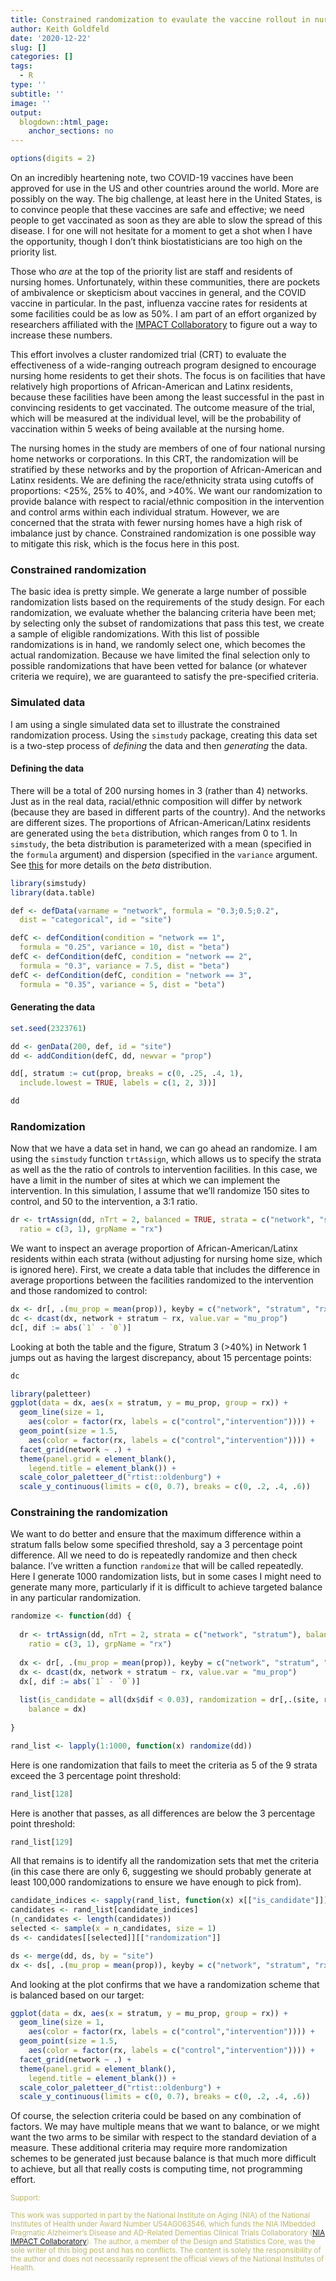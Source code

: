 ```yaml
---
title: Constrained randomization to evaulate the vaccine rollout in nursing homes
author: Keith Goldfeld
date: '2020-12-22'
slug: []
categories: []
tags:
  - R
type: ''
subtitle: ''
image: ''
output:
  blogdown::html_page:
    anchor_sections: no
---
```


```r
options(digits = 2)
```

On an incredibly heartening note, two COVID-19 vaccines have been approved for use in the US and other countries around the world. More are possibly on the way. The big challenge, at least here in the United States, is to convince people that these vaccines are safe and effective; we need people to get vaccinated as soon as they are able to slow the spread of this disease. I for one will not hesitate for a moment to get a shot when I have the opportunity, though I don't think biostatisticians are too high on the priority list.

Those who *are* at the top of the priority list are staff and residents of nursing homes. Unfortunately, within these communities, there are pockets of ambivalence or skepticism about vaccines in general, and the COVID vaccine in particular. In the past, influenza vaccine rates for residents at some facilities could be as low as 50%. I am part of an effort organized by researchers affiliated with the [IMPACT Collaboratory](https://impactcollaboratory.org/){target="_blank"} to figure out a way to increase these numbers. 

This effort involves a cluster randomized trial (CRT) to evaluate the effectiveness of a wide-ranging outreach program designed to encourage nursing home residents to get their shots. The focus is on facilities that have relatively high proportions of African-American and Latinx residents, because these facilities have been among the least successful in the past in convincing residents to get vaccinated. The outcome measure of the trial, which will be measured at the individual level, will be the probability of vaccination within 5 weeks of being available at the nursing home.

The nursing homes in the study are members of one of four national nursing home networks or corporations. In this CRT, the randomization will be stratified by these networks and by the proportion of African-American and Latinx residents. We are defining the race/ethnicity strata using cutoffs of proportions: <25%, 25% to 40%, and >40%. We want our randomization to provide balance with respect to racial/ethnic composition in the intervention and control arms within each individual stratum. However, we are concerned that the strata with fewer nursing homes have a high risk of imbalance just by chance. Constrained randomization is one possible way to mitigate this risk, which is the focus here in this post.

### Constrained randomization
 
The basic idea is pretty simple. We generate a large number of possible randomization lists based on the requirements of the study design. For each randomization, we evaluate whether the balancing criteria have been met; by selecting only the subset of randomizations that pass this test, we create a sample of eligible randomizations. With this list of possible randomizations is in hand, we randomly select one, which becomes the actual randomization. Because we have limited the final selection only to possible randomizations that have been vetted for balance (or whatever criteria we require), we are guaranteed to satisfy the pre-specified criteria.

### Simulated data

I am using a single simulated data set to illustrate the constrained randomization process. Using the `simstudy` package, creating this data set is a two-step process of *defining* the data and then *generating* the data.

#### Defining the data

There will be a total of 200 nursing homes in 3 (rather than 4) networks. Just as in the real data, racial/ethnic composition will differ by network (because they are based in different parts of the country). And the networks are different sizes. The proportions of African-American/Latinx residents are generated using the `beta` distribution, which ranges from 0 to 1. In `simstudy`, the beta distribution is parameterized with a mean (specified in the `formula` argument) and dispersion (specified in the `variance` argument. See [this](https://kgoldfeld.github.io/simstudy/articles/simstudy.html){target="_blank"} for more details on the *beta* distribution.

```r
library(simstudy)
library(data.table)

def <- defData(varname = "network", formula = "0.3;0.5;0.2", 
  dist = "categorical", id = "site")

defC <- defCondition(condition = "network == 1", 
  formula = "0.25", variance = 10, dist = "beta")
defC <- defCondition(defC, condition = "network == 2", 
  formula = "0.3", variance = 7.5, dist = "beta")
defC <- defCondition(defC, condition = "network == 3", 
  formula = "0.35", variance = 5, dist = "beta")
```

#### Generating the data

```r
set.seed(2323761)

dd <- genData(200, def, id = "site")
dd <- addCondition(defC, dd, newvar = "prop")

dd[, stratum := cut(prop, breaks = c(0, .25, .4, 1), 
  include.lowest = TRUE, labels = c(1, 2, 3))]

dd
```

### Randomization

Now that we have a data set in hand, we can go ahead an randomize. I am using the `simstudy` function `trtAssign`, which allows us to specify the strata as well as the the ratio of controls to intervention facilities. In this case, we have a limit in the number of sites at which we can implement the intervention. In this simulation, I assume that we'll randomize 150 sites to control, and 50 to the intervention, a 3:1 ratio.

```r
dr <- trtAssign(dd, nTrt = 2, balanced = TRUE, strata = c("network", "stratum"), 
  ratio = c(3, 1), grpName = "rx")
```
  
We want to inspect an average proportion of African-American/Latinx residents within each strata (without adjusting for nursing home size, which is ignored here). First, we create a data table that includes the difference in average proportions between the facilities randomized to the intervention and those randomized to control:
  
```r
dx <- dr[, .(mu_prop = mean(prop)), keyby = c("network", "stratum", "rx")]
dc <- dcast(dx, network + stratum ~ rx, value.var = "mu_prop")
dc[, dif := abs(`1` - `0`)]
```

Looking at both the table and the figure, Stratum 3 (>40%) in Network 1 jumps out as having the largest discrepancy, about 15 percentage points:

```r
dc 
```


```r
library(paletteer)
ggplot(data = dx, aes(x = stratum, y = mu_prop, group = rx)) +
  geom_line(size = 1,
    aes(color = factor(rx, labels = c("control","intervention")))) +
  geom_point(size = 1.5, 
    aes(color = factor(rx, labels = c("control","intervention")))) +
  facet_grid(network ~ .) +
  theme(panel.grid = element_blank(),
    legend.title = element_blank()) +
  scale_color_paletteer_d("rtist::oldenburg") +
  scale_y_continuous(limits = c(0, 0.7), breaks = c(0, .2, .4, .6))
```

### Constraining the randomization

We want to do better and ensure that the maximum difference within a stratum falls below some specified threshold, say a 3 percentage point difference. All we need to do is repeatedly randomize and then check balance. I've written a function `randomize` that will be called repeatedly. Here I generate 1000 randomization lists, but in some cases I might need to generate many more, particularly if it is difficult to achieve targeted balance in any particular randomization.

```r
randomize <- function(dd) {
  
  dr <- trtAssign(dd, nTrt = 2, strata = c("network", "stratum"), balanced = TRUE,
    ratio = c(3, 1), grpName = "rx")
  
  dx <- dr[, .(mu_prop = mean(prop)), keyby = c("network", "stratum", "rx")]
  dx <- dcast(dx, network + stratum ~ rx, value.var = "mu_prop")
  dx[, dif := abs(`1` - `0`)]
  
  list(is_candidate = all(dx$dif < 0.03), randomization = dr[,.(site, rx)], 
    balance = dx)
  
}

rand_list <- lapply(1:1000, function(x) randomize(dd))
```

Here is one randomization that fails to meet the criteria as 5 of the 9 strata exceed the 3 percentage point threshold:

```r
rand_list[128]
```

Here is another that passes, as all differences are below the 3 percentage point threshold:

```r
rand_list[129]
```

All that remains is to identify all the randomization sets that met the criteria (in this case there are only 6, suggesting we should probably generate at least 100,000 randomizations to ensure we have enough to pick from).

```r
candidate_indices <- sapply(rand_list, function(x) x[["is_candidate"]])
candidates <- rand_list[candidate_indices]
(n_candidates <- length(candidates))
selected <- sample(x = n_candidates, size = 1)
ds <- candidates[[selected]][["randomization"]]

ds <- merge(dd, ds, by = "site")
dx <- ds[, .(mu_prop = mean(prop)), keyby = c("network", "stratum", "rx")]
```

And looking at the plot confirms that we have a randomization scheme that is balanced based on our target:

```r
ggplot(data = dx, aes(x = stratum, y = mu_prop, group = rx)) +
  geom_line(size = 1,
    aes(color = factor(rx, labels = c("control","intervention")))) +
  geom_point(size = 1.5, 
    aes(color = factor(rx, labels = c("control","intervention")))) +
  facet_grid(network ~ .) +
  theme(panel.grid = element_blank(),
    legend.title = element_blank()) +
  scale_color_paletteer_d("rtist::oldenburg") +
  scale_y_continuous(limits = c(0, 0.7), breaks = c(0, .2, .4, .6))
```

Of course, the selection criteria could be based on any combination of factors. We may have multiple means that we want to balance, or we might want the two arms to be similar with respect to the standard deviation of a measure. These additional criteria may require more randomization schemes to be generated just because balance is that much more difficult to achieve, but all that really costs is computing time, not programming effort.

<p><small><font color="darkkhaki">
  Support:
  
  This work was supported in part by the National Institute on Aging (NIA) of the National Institutes of Health under Award Number U54AG063546, which funds the NIA IMbedded Pragmatic Alzheimer’s Disease and AD-Related Dementias Clinical Trials Collaboratory ([NIA IMPACT Collaboratory](https://impactcollaboratory.org/)). The author, a member of the Design and Statistics Core, was the sole writer of this blog post and has no conflicts. The content is solely the responsibility of the author and does not necessarily represent the official views of the National Institutes of Health.
</font></small></p>